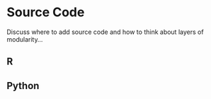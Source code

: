 # Source Code {#code}

Discuss where to add source code and how to think about layers of modularity...

## R



## Python
